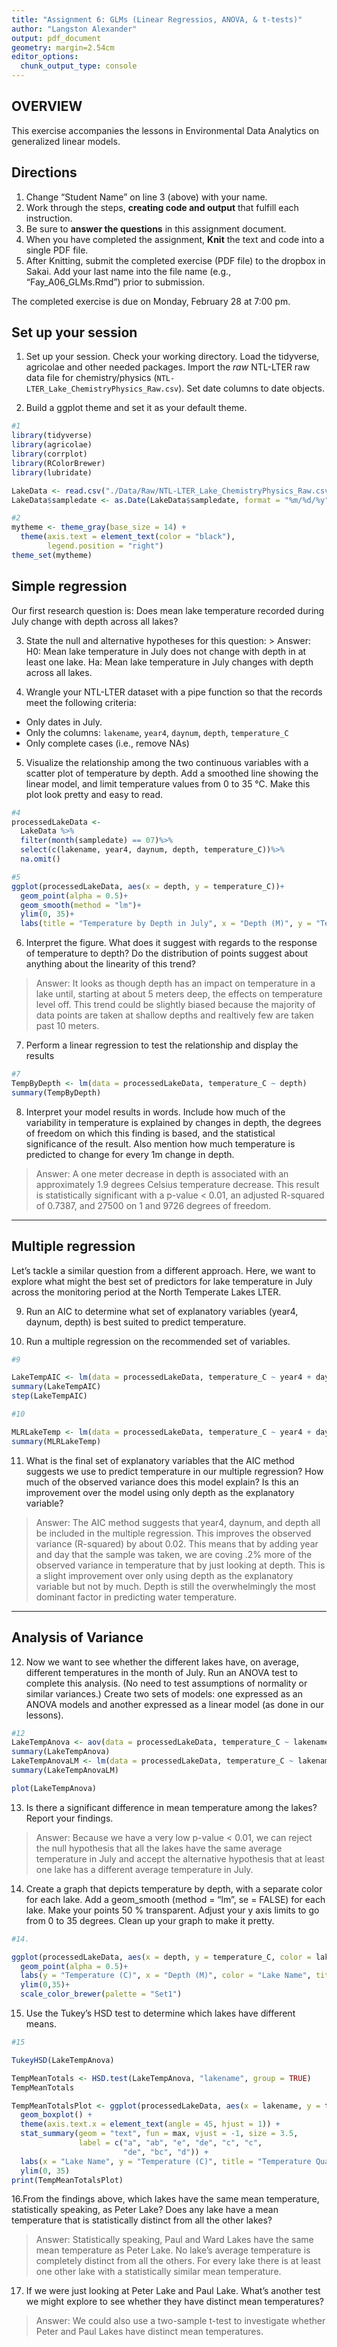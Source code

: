 ```yaml
---
title: "Assignment 6: GLMs (Linear Regressios, ANOVA, & t-tests)"
author: "Langston Alexander"
output: pdf_document
geometry: margin=2.54cm
editor_options: 
  chunk_output_type: console
---
```


## OVERVIEW

This exercise accompanies the lessons in Environmental Data Analytics on generalized linear models. 

## Directions
1. Change "Student Name" on line 3 (above) with your name.
2. Work through the steps, **creating code and output** that fulfill each instruction.
3. Be sure to **answer the questions** in this assignment document.
4. When you have completed the assignment, **Knit** the text and code into a single PDF file.
5. After Knitting, submit the completed exercise (PDF file) to the dropbox in Sakai. Add your last name into the file name (e.g., "Fay_A06_GLMs.Rmd") prior to submission.

The completed exercise is due on Monday, February 28 at 7:00 pm.

## Set up your session 
1. Set up your session. Check your working directory. Load the tidyverse, agricolae and other needed packages. Import the *raw* NTL-LTER raw data file for chemistry/physics (`NTL-LTER_Lake_ChemistryPhysics_Raw.csv`). Set date columns to date objects.

2. Build a ggplot theme and set it as your default theme.

```r
#1
library(tidyverse)
library(agricolae)
library(corrplot)
library(RColorBrewer)
library(lubridate)

LakeData <- read.csv("./Data/Raw/NTL-LTER_Lake_ChemistryPhysics_Raw.csv", stringsAsFactors = TRUE)
LakeData$sampledate <- as.Date(LakeData$sampledate, format = "%m/%d/%y")

#2
mytheme <- theme_gray(base_size = 14) +
  theme(axis.text = element_text(color = "black"), 
        legend.position = "right")
theme_set(mytheme)
```

## Simple regression
Our first research question is: Does mean lake temperature recorded during July change with depth across all lakes?

3. State the null and alternative hypotheses for this question:
> Answer:
H0: Mean lake temperature in July does not change with depth in at least one lake.
Ha: Mean lake temperature in July changes with depth across all lakes. 


4.  Wrangle your NTL-LTER dataset with a pipe function so that the records meet the following criteria: 
 * Only dates in July. 
 * Only the columns: `lakename`, `year4`, `daynum`, `depth`, `temperature_C`
 * Only complete cases (i.e., remove NAs)

5. Visualize the relationship among the two continuous variables with a scatter plot of temperature by depth. Add a smoothed line showing the linear model, and limit temperature values from 0 to 35 °C. Make this plot look pretty and easy to read.

```r
#4
processedLakeData <- 
  LakeData %>%
  filter(month(sampledate) == 07)%>%
  select(c(lakename, year4, daynum, depth, temperature_C))%>%
  na.omit()

#5
ggplot(processedLakeData, aes(x = depth, y = temperature_C))+
  geom_point(alpha = 0.5)+
  geom_smooth(method = "lm")+
  ylim(0, 35)+
  labs(title = "Temperature by Depth in July", x = "Depth (M)", y = "Temperature(C)")

```


6. Interpret the figure. What does it suggest with regards to the response of temperature to depth? Do the distribution of points suggest about anything about the linearity of this trend?

> Answer: It looks as though depth has an impact on temperature in a lake until, starting at about 5 meters deep, the effects on temperature level off. This trend could be slightly biased because the majority of data points are taken at shallow depths and realtively few are taken past 10 meters. 


7. Perform a linear regression to test the relationship and display the results

```r
#7
TempByDepth <- lm(data = processedLakeData, temperature_C ~ depth)
summary(TempByDepth)

```


8. Interpret your model results in words. Include how much of the variability in temperature is explained by changes in depth, the degrees of freedom on which this finding is based, and the statistical significance of the result. Also mention how much temperature is predicted to change for every 1m change in depth. 

> Answer: A one meter decrease in depth is associated with an approximately 1.9 degrees Celsius temperature decrease. This result is statistically significant with a p-value < 0.01, an adjusted R-squared of 0.7387, and 27500 on 1 and 9726 degrees of freedom. 


---

## Multiple regression
Let's tackle a similar question from a different approach. Here, we want to explore what might the best set of predictors for lake temperature in July across the monitoring period at the North Temperate Lakes LTER. 


9. Run an AIC to determine what set of explanatory variables (year4, daynum, depth) is best suited to predict temperature.

10. Run a multiple regression on the recommended set of variables. 

```r
#9

LakeTempAIC <- lm(data = processedLakeData, temperature_C ~ year4 + daynum + depth)
summary(LakeTempAIC)
step(LakeTempAIC)

#10

MLRLakeTemp <- lm(data = processedLakeData, temperature_C ~ year4 + daynum + depth)
summary(MLRLakeTemp)
```

11. What is the final set of explanatory variables that the AIC method suggests we use to predict temperature in our multiple regression? How much of the observed variance does this model explain? Is this an improvement over the model using only depth as the explanatory variable?

> Answer: The AIC method suggests that year4, daynum, and depth all be included in the multiple regression. This improves the observed variance (R-squared) by about 0.02. This means that by adding year and day that the sample was taken, we are coving .2% more of the observed variance in temperature that by just looking at depth. This is a slight improvement over only using depth as the explanatory variable but not by much. Depth is still the overwhelmingly the most dominant factor in predicting water temperature. 

---
## Analysis of Variance

12. Now we want to see whether the different lakes have, on average, different temperatures in the month of July. Run an ANOVA test to complete this analysis. (No need to test assumptions of normality or similar variances.) Create two sets of models: one expressed as an ANOVA models and another expressed as a linear model (as done in our lessons).

```r
#12
LakeTempAnova <- aov(data = processedLakeData, temperature_C ~ lakename)
summary(LakeTempAnova)
LakeTempAnovaLM <- lm(data = processedLakeData, temperature_C ~ lakename)
summary(LakeTempAnovaLM)

plot(LakeTempAnova)
```

13. Is there a significant difference in mean temperature among the lakes? Report your findings. 

> Answer: Because we have a very low p-value < 0.01, we can reject the null hypothesis that all the lakes have the same average temperature in July and accept the alternative hypothesis that at least one lake has a different average temperature in July. 


14. Create a graph that depicts temperature by depth, with a separate color for each lake. Add a geom_smooth (method = "lm", se = FALSE) for each lake. Make your points 50 % transparent. Adjust your y axis limits to go from 0 to 35 degrees. Clean up your graph to make it pretty. 

```r
#14.

ggplot(processedLakeData, aes(x = depth, y = temperature_C, color = lakename))+
  geom_point(alpha = 0.5)+
  labs(y = "Temperature (C)", x = "Depth (M)", color = "Lake Name", title = "Temperature by Depth in July")+
  ylim(0,35)+
  scale_color_brewer(palette = "Set1")

```

15. Use the Tukey's HSD test to determine which lakes have different means.

```r
#15

TukeyHSD(LakeTempAnova)

TempMeanTotals <- HSD.test(LakeTempAnova, "lakename", group = TRUE)
TempMeanTotals

TempMeanTotalsPlot <- ggplot(processedLakeData, aes(x = lakename, y = temperature_C)) +
  geom_boxplot() +
  theme(axis.text.x = element_text(angle = 45, hjust = 1)) +
  stat_summary(geom = "text", fun = max, vjust = -1, size = 3.5,
               label = c("a", "ab", "e", "de", "c", "c", 
                         "de", "bc", "d")) +
  labs(x = "Lake Name", y = "Temperature (C)", title = "Temperature Quartiles by Lake") +
  ylim(0, 35)
print(TempMeanTotalsPlot)
```

16.From the findings above, which lakes have the same mean temperature, statistically speaking, as Peter Lake? Does any lake have a mean temperature that is statistically distinct from all the other lakes?

>Answer: Statistically speaking, Paul and Ward Lakes have the same mean temperature as Peter Lake. No lake's average temperature is completely distinct from all the others. For every lake there is at least one other lake with a statistically similar mean temperature. 


17. If we were just looking at Peter Lake and Paul Lake. What's another test we might explore to see whether they have distinct mean temperatures? 

>Answer: We could also use a two-sample t-test to investigate whether Peter and Paul Lakes have distinct mean temperatures. 


